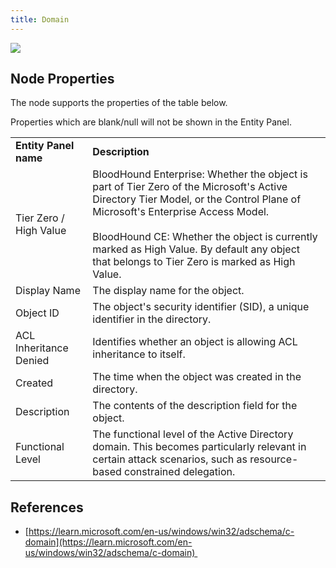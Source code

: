```yaml
---
title: Domain
---
```


<Frame>
  <img src="/hc/article_attachments/18246479746331.png"/>
</Frame>

## Node Properties

The node supports the properties of the table below.

<Note>
Properties which are blank/null will not be shown in the Entity Panel.
</Note>

|     |     |
| --- | --- |
| **Entity Panel name** | **Description** |
| Tier Zero / High Value | BloodHound Enterprise: Whether the object is part of Tier Zero of the Microsoft's Active Directory Tier Model, or the Control Plane of Microsoft's Enterprise Access Model.  <br/>  <br/>BloodHound CE: Whether the object is currently marked as High Value. By default any object that belongs to Tier Zero is marked as High Value. |
| Display Name | The display name for the object. |
| Object ID | The object's security identifier (SID), a unique identifier in the directory. |
| ACL Inheritance Denied | Identifies whether an object is allowing ACL inheritance to itself. |
| Created | The time when the object was created in the directory. |
| Description | The contents of the description field for the object. |
| Functional Level | The functional level of the Active Directory domain. This becomes particularly relevant in certain attack scenarios, such as resource-based constrained delegation. |

## References

* [https://learn.microsoft.com/en-us/windows/win32/adschema/c-domain](https://learn.microsoft.com/en-us/windows/win32/adschema/c-domain) 

